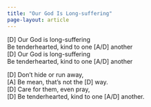 ```yaml
---
title: "Our God Is Long-suffering"
page-layout: article
---
```

<div class="song">

[D] Our God is long-suffering  
Be tenderhearted, kind to one [A/D] another  
[D] Our God is long-suffering  
Be tenderhearted, kind to one [A/D] another  

[D] Don't hide or run away,  
[A] Be mean, that's not the [D] way.  
[D] Care for them, even pray,   
[D] Be tenderhearted, kind to one [A/D] another.  

</div>
